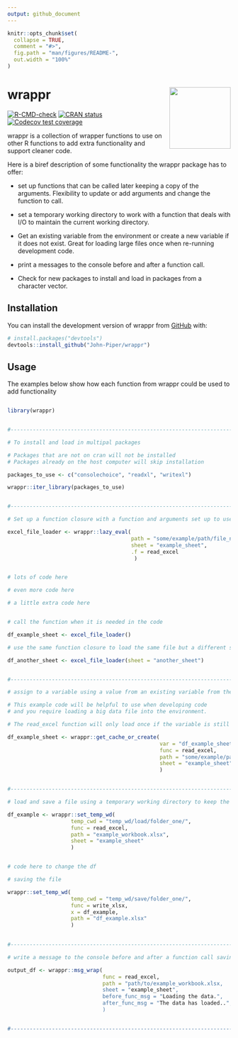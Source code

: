 ```yaml
---
output: github_document
---
```


<!-- README.md is generated from README.Rmd. Please edit that file -->

```r
knitr::opts_chunk$set(
  collapse = TRUE,
  comment = "#>",
  fig.path = "man/figures/README-",
  out.width = "100%"
)
```

# wrappr <img src='man/figures/logo.png' align="right" height="138.5" /></a>

<!-- badges: start -->
[![R-CMD-check](https://github.com/John-Piper/wrappr/workflows/R-CMD-check/badge.svg)](https://github.com/John-Piper/wrappr/actions)
[![CRAN status](https://www.r-pkg.org/badges/version/wrappr)](https://CRAN.R-project.org/package=wrappr)
[![Codecov test coverage](https://codecov.io/gh/John-Piper/wrappr/branch/main/graph/badge.svg)](https://app.codecov.io/gh/John-Piper/wrappr?branch=main)

<!-- badges: end -->


wrappr is a collection of wrapper functions to use on other R functions to add extra functionality and support cleaner code.

Here is a biref description of some functionality the wrappr package has to offer:

- set up functions that can be called later keeping a copy of the arguments.  Flexibility to update or add arguments and change the function to call.    
- set a temporary working directory to work with a function that deals with I/O to maintain the current working directory.  

- Get an existing variable from the environment or create a new variable if it does not exist.  Great for loading large files once when re-running development code.

- print a messages to the console before and after a function call.

- Check for new packages to install and load in packages from a character vector.


## Installation

You can install the development version of wrappr from [GitHub](https://github.com/) with:

``` r
# install.packages("devtools")
devtools::install_github("John-Piper/wrappr")
```

## Usage

The examples below show how each function from wrappr could be used to add functionality 

``` r

library(wrappr)


#-----------------------------------------------------------------------------------------------------------

# To install and load in multipal packages

# Packages that are not on cran will not be installed
# Packages already on the host computer will skip installation

packages_to_use <- c("consolechoice", "readxl", "writexl")

wrappr::iter_library(packages_to_use)


#-----------------------------------------------------------------------------------------------------------

# Set up a function closure with a function and arguments set up to use later in the code

excel_file_loader <- wrappr::lazy_eval(
                                       path = "some/example/path/file_name.xlsx",
                                       sheet = "example_sheet",
                                       .f = read_excel
                                        )


# lots of code here

# even more code here

# a little extra code here


# call the function when it is needed in the code

df_example_sheet <- excel_file_loader()

# use the same function closure to load the same file but a different sheet

df_another_sheet <- excel_file_loader(sheet = "another_sheet")


#-----------------------------------------------------------------------------------------------------------

# assign to a variable using a value from an existing variable from the enviroment or create a new value

# This example code will be helpful to use when developing code
# and you require loading a big data file into the environment.

# The read_excel function will only load once if the variable is still in the enviroment scope

df_example_sheet <- wrappr::get_cache_or_create(
                                                var = "df_example_sheet",
                                                func = read_excel,
                                                path = "some/example/path/file_name.xlsx",
                                                sheet = "example_sheet"
                                                )


#-----------------------------------------------------------------------------------------------------------

# load and save a file using a temporary working directory to keep the existing working directory

df_example <- wrappr::set_temp_wd(
                    temp_cwd = "temp_wd/load/folder_one/",
                    func = read_excel,
                    path = "example_workbook.xlsx",
                    sheet = "example_sheet"
                    )


# code here to change the df

# saving the file

wrappr::set_temp_wd(
                    temp_cwd = "temp_wd/save/folder_one/",
                    func = write_xlsx,
                    x = df_example,
                    path = "df_example.xlsx"
                    )
                    

#-----------------------------------------------------------------------------------------------------------

# write a message to the console before and after a function call saving the output to a variable

output_df <- wrappr::msg_wrap(
                              func = read_excel,
                              path = "path/to/example_workbook.xlsx,
                              sheet = "example_sheet",
                              before_func_msg = "Loading the data.",
                              after_func_msg = "The data has loaded..",
                              )


#-----------------------------------------------------------------------------------------------------------


```
